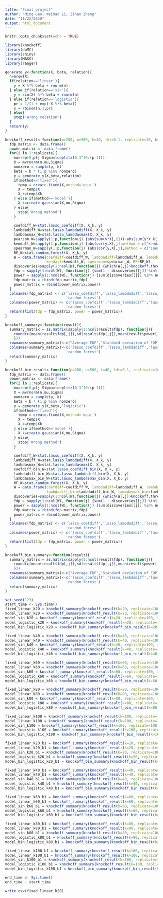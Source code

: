 ```yaml
---
title: "Final project"
author: "Ming Gao, Weihao Li, Zihao Zheng"
date: "11/22/2020"
output: html_document
---
```


```r
knitr::opts_chunk$set(echo = TRUE)
```

```r
library(knockoff)
library(doMC)
library(shiny)
library(MASS)
library(ranger)
```

```r
generate_y<-function(X, beta, relation){
  n=nrow(X)
  if(relation=='linear'){
    y = X %*% beta + rnorm(n)
  } else if(relation=='sin'){
    y = sin(X) %*% beta + rnorm(n)
  } else if(relation=='logistic'){
    pr = 1/(1 + exp(-X %*% beta))
    y = rbinom(n,1,pr)
  } else{
    stop('Wrong relation')
  }
  return(y)
}
```

```r
knockoff_result<-function(p=200, n=500, k=40, fdr=0.1, replicate=10, b=3.5, relation='linear', method='fixed'){
  fdp_matrix <- data.frame()
  power_matrix <- data.frame()
  for(i in 1:replicate){
    mu=rep(0,p); Sigma=toeplitz(0.3^(0:(p-1)))
    X = mvrnorm(n,mu,Sigma)
    nonzero = sample(p, k)
    beta = b * (1:p %in% nonzero)
    y = generate_y(X,beta,relation)
    if(method=='fixed'){
      temp = create.fixed(X,method='equi')
      X = temp$X
      X_k=temp$Xk
    } else if(method=='model'){
      X_k=create.gaussian(X,mu,Sigma)
    } else{
      stop('Wrong method')
    }
    
    coefdiff_W=stat.lasso_coefdiff(X, X_k, y)
    lambdadiff_W=stat.lasso_lambdadiff(X, X_k, y)
    lambdasmax_W=stat.lasso_lambdasmax(X, X_k, y)
    pearson_W=sapply(1:p,function(j) {abs(sum(y*X[,j]))-abs(sum(y*X_k[,j]))})
    kendall_W=sapply(1:p,function(j) {abs(cor(y,X[,j],method = c("kendall")))-abs(cor(y,X_k[,j],method = c("kendall")))})
    spearman_W=sapply(1:p,function(j) {abs(cor(y,X[,j],method = c("spearman")))-abs(cor(y,X_k[,j],method = c("spearman")))})
    RF_W=stat.random_forest(X, X_k, y)
    W = data.frame(coefdiff=coefdiff_W, lambdadiff=lambdadiff_W, lambdasmax=lambdasmax_W, pearson=pearson_W,
                   kendall=kendall_W, spearman=spearman_W, RF=RF_W)
    discoveries=sapply(1:ncol(W),function(j) {which(W[,j]>knockoff.threshold(W[,j],fdr))})
    fdp = sapply(1:ncol(W), function(j) {sum(1 - discoveries[[j]] %in% nonzero)/max(length(discoveries[[j]]),1)})
    power = sapply(1:ncol(W), function(j) {sum(discoveries[[j]] %in% nonzero)/k})
    fdp_matrix = rbind(fdp_matrix,fdp)
    power_matrix = rbind(power_matrix,power)
  }
  colnames(fdp_matrix) <- c('lasso_coefdiff','lasso_lambdadiff','lasso_lambdasmax', 'pearson', 'kendall', 'spearman',
                            'random forest')
  colnames(power_matrix) <- c('lasso_coefdiff','lasso_lambdadiff','lasso_lambdasmax', 'pearson', 'kendall', 'spearman',
                            'random forest')
  return(list(fdp = fdp_matrix, power = power_matrix))
}
```

```r
knockoff_summary<-function(result){
  summary_matrix = as.matrix(sapply(1:ncol(result$fdp), function(j){
    round(c(mean(result$fdp[,j]),sd(result$fdp[,j]),mean(result$power[,j]),sd(result$power[,j])),4)
    }))
  rownames(summary_matrix)<-c("Average FDP","Standard deviation of FDP", "Average power", "Standard deviation of power")
  colnames(summary_matrix)<-c('lasso_coefdiff','lasso_lambdadiff','lasso_lambdasmax', 'pearson', 'kendall', 'spearman',
                            'random forest')
  return(summary_matrix)
}
```

```r
knockoff_bin_result<-function(p=200, n=500, k=40, fdr=0.1, replicate=10, b=3.5, relation='logistic', method='model'){
  fdp_matrix <- data.frame()
  power_matrix <- data.frame()
  for(i in 1:replicate){
    mu=rep(0,p); Sigma=toeplitz(0.3^(0:(p-1)))
    X = mvrnorm(n,mu,Sigma)
    nonzero = sample(p, k)
    beta = b * (1:p %in% nonzero)
    y = generate_y(X,beta,"logistic")
    if(method=='fixed'){
      temp = create.fixed(X,method='equi')
      X = temp$X
      X_k=temp$Xk
    } else if(method=='model'){
      X_k=create.gaussian(X,mu,Sigma)
    } else{
      stop('Wrong method')
    }
    
    coefdiff_W=stat.lasso_coefdiff(X, X_k, y)
    lambdadiff_W=stat.lasso_lambdadiff(X, X_k, y)
    lambdasmax_W=stat.lasso_lambdasmax(X, X_k, y)
    coefdiff_bin_W=stat.lasso_coefdiff_bin(X, X_k, y)
    lambdadiff_bin_W=stat.lasso_lambdadiff_bin(X, X_k, y)
    lambdasmax_bin_W=stat.lasso_lambdasmax_bin(X, X_k, y)
    RF_W=stat.random_forest(X, X_k, y)
    W = data.frame(coefdiff=coefdiff_W, lambdadiff=lambdadiff_W, lambdasmax=lambdasmax_W, coefdiff_bin=coefdiff_bin_W,
                   lambdadiff_bin=lambdadiff_bin_W, lambdasmax_bin=lambdasmax_bin_W, RF=RF_W)
    discoveries=sapply(1:ncol(W),function(j) {which(W[,j]>knockoff.threshold(W[,j],fdr))})
    fdp = sapply(1:ncol(W), function(j) {sum(1 - discoveries[[j]] %in% nonzero)/max(length(discoveries[[j]]),1)})
    power = sapply(1:ncol(W), function(j) {sum(discoveries[[j]] %in% nonzero)/k})
    fdp_matrix = rbind(fdp_matrix,fdp)
    power_matrix = rbind(power_matrix,power)
  }
  colnames(fdp_matrix) <- c('lasso_coefdiff','lasso_lambdadiff','lasso_lambdasmax', 'coefdiff_bin', 'lambdadiff_bin', 'lambdasmax_bin',
                            'random forest')
  colnames(power_matrix) <- c('lasso_coefdiff','lasso_lambdadiff','lasso_lambdasmax', 'coefdiff_bin', 'lambdadiff_bin', 'lambdasmax_bin',
                            'random forest')
  return(list(fdp = fdp_matrix, power = power_matrix))
}
```

```r
knockoff_bin_summary<-function(result){
  summary_matrix = as.matrix(sapply(1:ncol(result$fdp), function(j){
    round(c(mean(result$fdp[,j]),sd(result$fdp[,j]),mean(result$power[,j]),sd(result$power[,j])),4)
    }))
  rownames(summary_matrix)<-c("Average FDP","Standard deviation of FDP", "Average power", "Standard deviation of power")
  colnames(summary_matrix)<-c('lasso_coefdiff','lasso_lambdadiff','lasso_lambdasmax', 'coefdiff_bin', 'lambdadiff_bin', 'lambdasmax_bin',
                            'random forest')
  return(summary_matrix)
}
```

```r
set.seed(123)
start_time <- Sys.time()
fixed_linear_k20 = knockoff_summary(knockoff_result(k=20, replicate=100, relation='linear', method='fixed'))
model_linear_k20 = knockoff_summary(knockoff_result(k=20, replicate=100, relation='linear', method='model'))
model_sin_k20 = knockoff_summary(knockoff_result(k=20, replicate=100, relation='sin', method='model'))
model_logistic_k20 = knockoff_summary(knockoff_result(k=20, replicate=100, relation='logistic', method='model'))
model_bin_logistic_k20 = knockoff_bin_summary(knockoff_bin_result(k=20, replicate=100, relation='logistic', method='model'))
```

```r
fixed_linear_k40 = knockoff_summary(knockoff_result(k=40, replicate=100, relation='linear', method='fixed'))
model_linear_k40 = knockoff_summary(knockoff_result(k=40, replicate=100, relation='linear', method='model'))
model_sin_k40 = knockoff_summary(knockoff_result(k=40, replicate=100, relation='sin', method='model'))
model_logistic_k40 = knockoff_summary(knockoff_result(k=40, replicate=100, relation='logistic', method='model'))
model_bin_logistic_k40 = knockoff_bin_summary(knockoff_bin_result(k=40, replicate=100, relation='logistic', method='model'))
```

```r
fixed_linear_k60 = knockoff_summary(knockoff_result(k=60, replicate=100, relation='linear', method='fixed'))
model_linear_k60 = knockoff_summary(knockoff_result(k=60, replicate=100, relation='linear', method='model'))
model_sin_k60 = knockoff_summary(knockoff_result(k=60, replicate=100, relation='sin', method='model'))
model_logistic_k60 = knockoff_summary(knockoff_result(k=60, replicate=100, relation='logistic', method='model'))
model_bin_logistic_k60 = knockoff_bin_summary(knockoff_bin_result(k=60, replicate=100, relation='logistic', method='model'))
```

```r
fixed_linear_k80 = knockoff_summary(knockoff_result(k=80, replicate=100, relation='linear', method='fixed'))
model_linear_k80 = knockoff_summary(knockoff_result(k=80, replicate=100, relation='linear', method='model'))
model_sin_k80 = knockoff_summary(knockoff_result(k=80, replicate=100, relation='sin', method='model'))
model_logistic_k80 = knockoff_summary(knockoff_result(k=80, replicate=100, relation='logistic', method='model'))
model_bin_logistic_k80 = knockoff_bin_summary(knockoff_bin_result(k=80, replicate=100, relation='logistic', method='model'))
```

```r
fixed_linear_k100 = knockoff_summary(knockoff_result(k=100, replicate=100, relation='linear', method='fixed'))
model_linear_k100 = knockoff_summary(knockoff_result(k=100, replicate=100, relation='linear', method='model'))
model_sin_k100 = knockoff_summary(knockoff_result(k=100, replicate=100, relation='sin', method='model'))
model_logistic_k100 = knockoff_summary(knockoff_result(k=100, replicate=100, relation='logistic', method='model'))
model_bin_logistic_k100 = knockoff_bin_summary(knockoff_bin_result(k=100, replicate=100, relation='logistic', method='model'))
```

```r
fixed_linear_k20_b1 = knockoff_summary(knockoff_result(k=20, replicate=100, b=1, relation='linear', method='fixed'))
model_linear_k20_b1 = knockoff_summary(knockoff_result(k=20, replicate=100, b=1, relation='linear', method='model'))
model_sin_k20_b1 = knockoff_summary(knockoff_result(k=20, replicate=100, b=1, relation='sin', method='model'))
model_logistic_k20_b1 = knockoff_summary(knockoff_result(k=20, replicate=100, b=1, relation='logistic', method='model'))
model_bin_logistic_k20_b1 = knockoff_bin_summary(knockoff_bin_result(k=20, replicate=100, b=1, relation='logistic', method='model'))
```

```r
fixed_linear_k40_b1 = knockoff_summary(knockoff_result(k=40, replicate=100, b=1, relation='linear', method='fixed'))
model_linear_k40_b1 = knockoff_summary(knockoff_result(k=40, replicate=100, b=1, relation='linear', method='model'))
model_sin_k40_b1 = knockoff_summary(knockoff_result(k=40, replicate=100, b=1, relation='sin', method='model'))
model_logistic_k40_b1 = knockoff_summary(knockoff_result(k=40, replicate=100, b=1, relation='logistic', method='model'))
model_bin_logistic_k40_b1 = knockoff_bin_summary(knockoff_bin_result(k=40, replicate=100, b=1, relation='logistic', method='model'))
```

```r
fixed_linear_k60_b1 = knockoff_summary(knockoff_result(k=60, replicate=100, b=1, relation='linear', method='fixed'))
model_linear_k60_b1 = knockoff_summary(knockoff_result(k=60, replicate=100, b=1, relation='linear', method='model'))
model_sin_k60_b1 = knockoff_summary(knockoff_result(k=60, replicate=100, b=1, relation='sin', method='model'))
model_logistic_k60_b1 = knockoff_summary(knockoff_result(k=60, replicate=100, b=1, relation='logistic', method='model'))
model_bin_logistic_k60_b1 = knockoff_bin_summary(knockoff_bin_result(k=60, replicate=100, b=1, relation='logistic', method='model'))
```

```r
fixed_linear_k80_b1 = knockoff_summary(knockoff_result(k=80, replicate=100, b=1, relation='linear', method='fixed'))
model_linear_k80_b1 = knockoff_summary(knockoff_result(k=80, replicate=100, b=1, relation='linear', method='model'))
model_sin_k80_b1 = knockoff_summary(knockoff_result(k=80, replicate=100, b=1, relation='sin', method='model'))
model_logistic_k80_b1 = knockoff_summary(knockoff_result(k=80, replicate=100, b=1, relation='logistic', method='model'))
model_bin_logistic_k80_b1 = knockoff_bin_summary(knockoff_bin_result(k=80, replicate=100, b=1, relation='logistic', method='model'))
```


```r
fixed_linear_k100_b1 = knockoff_summary(knockoff_result(k=100, replicate=100, b=1, relation='linear', method='fixed'))
model_linear_k100_b1 = knockoff_summary(knockoff_result(k=100, replicate=100, b=1, relation='linear', method='model'))
model_sin_k100_b1 = knockoff_summary(knockoff_result(k=100, replicate=100, b=1, relation='sin', method='model'))
model_logistic_k100_b1 = knockoff_summary(knockoff_result(k=100, replicate=100, b=1, relation='logistic', method='model'))
model_bin_logistic_k100_b1 = knockoff_bin_summary(knockoff_bin_result(k=100, replicate=100, b=1, relation='logistic', method='model'))

end_time <- Sys.time()
end_time - start_time
```

```r
write.csv(fixed_linear_k20)
```



